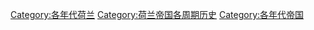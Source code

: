 [[Category:各年代荷兰|Category:各年代荷兰]]
[[Category:荷兰帝国各周期历史|Category:荷兰帝国各周期历史]]
[[Category:各年代帝国|Category:各年代帝国]]